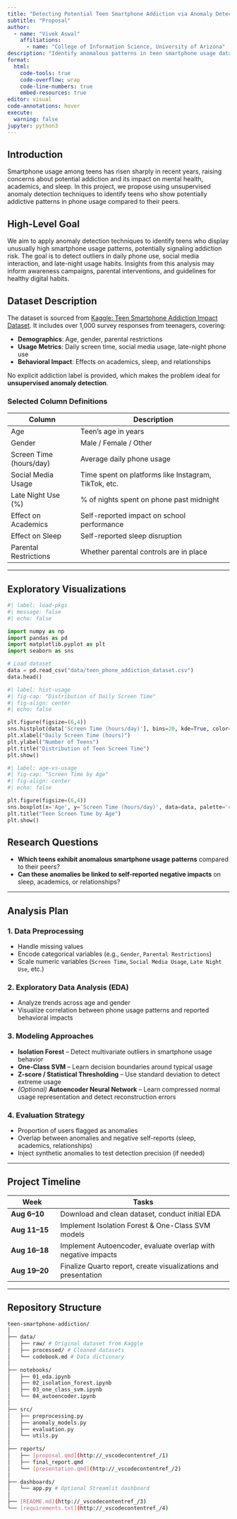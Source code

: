 ```yaml
---
title: "Detecting Potential Teen Smartphone Addiction via Anomaly Detection"
subtitle: "Proposal"
author: 
  - name: "Vivek Aswal"
    affiliations:
      - name: "College of Information Science, University of Arizona"
description: "Identify anomalous patterns in teen smartphone usage data to detect potential smartphone addiction and associated behavioral impacts."
format:
  html:
    code-tools: true
    code-overflow: wrap
    code-line-numbers: true
    embed-resources: true
editor: visual
code-annotations: hover
execute:
  warning: false
jupyter: python3
---
```


## Introduction

Smartphone usage among teens has risen sharply in recent years, raising concerns about potential addiction and its impact on mental health, academics, and sleep. In this project, we propose using unsupervised anomaly detection techniques to identify teens who show potentially addictive patterns in phone usage compared to their peers.

## High-Level Goal

We aim to apply anomaly detection techniques to identify teens who display unusually high smartphone usage patterns, potentially signaling addiction risk. The goal is to detect outliers in daily phone use, social media interaction, and late-night usage habits. Insights from this analysis may inform awareness campaigns, parental interventions, and guidelines for healthy digital habits.

## Dataset Description

The dataset is sourced from [Kaggle: Teen Smartphone Addiction Impact Dataset](https://www.kaggle.com/datasets/sumedh1507/teen-phone-addiction). It includes over 1,000 survey responses from teenagers, covering:

-   **Demographics**: Age, gender, parental restrictions\
-   **Usage Metrics**: Daily screen time, social media usage, late-night phone use\
-   **Behavioral Impact**: Effects on academics, sleep, and relationships

No explicit addiction label is provided, which makes the problem ideal for **unsupervised anomaly detection**.

### Selected Column Definitions

| Column | Description |
|-----------------------|-------------------------------------------------|
| Age | Teen's age in years |
| Gender | Male / Female / Other |
| Screen Time (hours/day) | Average daily phone usage |
| Social Media Usage | Time spent on platforms like Instagram, TikTok, etc. |
| Late Night Use (%) | \% of nights spent on phone past midnight |
| Effect on Academics | Self-reported impact on school performance |
| Effect on Sleep | Self-reported sleep disruption |
| Parental Restrictions | Whether parental controls are in place |

------------------------------------------------------------------------

## Exploratory Visualizations

```python
#| label: load-pkgs
#| message: false
#| echo: false

import numpy as np
import pandas as pd
import matplotlib.pyplot as plt
import seaborn as sns

# Load dataset
data = pd.read_csv("data/teen_phone_addiction_dataset.csv")
data.head()
```
```python
#| label: hist-usage
#| fig-cap: "Distribution of Daily Screen Time"
#| fig-align: center
#| echo: false

plt.figure(figsize=(6,4))
sns.histplot(data['Screen Time (hours/day)'], bins=20, kde=True, color='teal')
plt.xlabel("Daily Screen Time (hours)")
plt.ylabel("Number of Teens")
plt.title("Distribution of Teen Screen Time")
plt.show()
```
```python
#| label: age-vs-usage
#| fig-cap: "Screen Time by Age"
#| fig-align: center
#| echo: false

plt.figure(figsize=(6,4))
sns.boxplot(x='Age', y='Screen Time (hours/day)', data=data, palette='coolwarm')
plt.title("Teen Screen Time by Age")
plt.show()
```

## Research Questions

-   **Which teens exhibit anomalous smartphone usage patterns** compared to their peers?
-   **Can these anomalies be linked to self-reported negative impacts** on sleep, academics, or relationships?

------------------------------------------------------------------------

## Analysis Plan

### 1. Data Preprocessing

-   Handle missing values
-   Encode categorical variables (e.g., `Gender`, `Parental Restrictions`)
-   Scale numeric variables (`Screen Time`, `Social Media Usage`, `Late Night Use`, etc.)

### 2. Exploratory Data Analysis (EDA)

-   Analyze trends across age and gender
-   Visualize correlation between phone usage patterns and reported behavioral impacts

### 3. Modeling Approaches

-   **Isolation Forest** – Detect multivariate outliers in smartphone usage behavior
-   **One-Class SVM** – Learn decision boundaries around typical usage
-   **Z-score / Statistical Thresholding** – Use standard deviation to detect extreme usage
-   *(Optional)* **Autoencoder Neural Network** – Learn compressed normal usage representation and detect reconstruction errors

### 4. Evaluation Strategy

-   Proportion of users flagged as anomalies
-   Overlap between anomalies and negative self-reports (sleep, academics, relationships)
-   Inject synthetic anomalies to test detection precision (if needed)

------------------------------------------------------------------------

## Project Timeline

| Week | Tasks |
|----------------|--------------------------------------------------------|
| **Aug 6–10** | Download and clean dataset, conduct initial EDA |
| **Aug 11–15** | Implement Isolation Forest & One-Class SVM models |
| **Aug 16–18** | Implement Autoencoder, evaluate overlap with negative impacts |
| **Aug 19–20** | Finalize Quarto report, create visualizations and presentation |

------------------------------------------------------------------------

## Repository Structure

```bash
teen-smartphone-addiction/
│
├── data/
│   ├── raw/ # Original dataset from Kaggle
│   ├── processed/ # Cleaned datasets
│   └── codebook.md # Data dictionary
│
├── notebooks/
│   ├── 01_eda.ipynb
│   ├── 02_isolation_forest.ipynb
│   ├── 03_one_class_svm.ipynb
│   └── 04_autoencoder.ipynb
│
├── src/
│   ├── preprocessing.py
│   ├── anomaly_models.py
│   ├── evaluation.py
│   └── utils.py
│
├── reports/
│   ├── [proposal.qmd](http://_vscodecontentref_/1)
│   ├── final_report.qmd
│   └── [presentation.qmd](http://_vscodecontentref_/2)
│
├── dashboards/
│   └── app.py # Optional Streamlit dashboard
│
├── [README.md](http://_vscodecontentref_/3)
└── [requirements.txt](http://_vscodecontentref_/4)
```